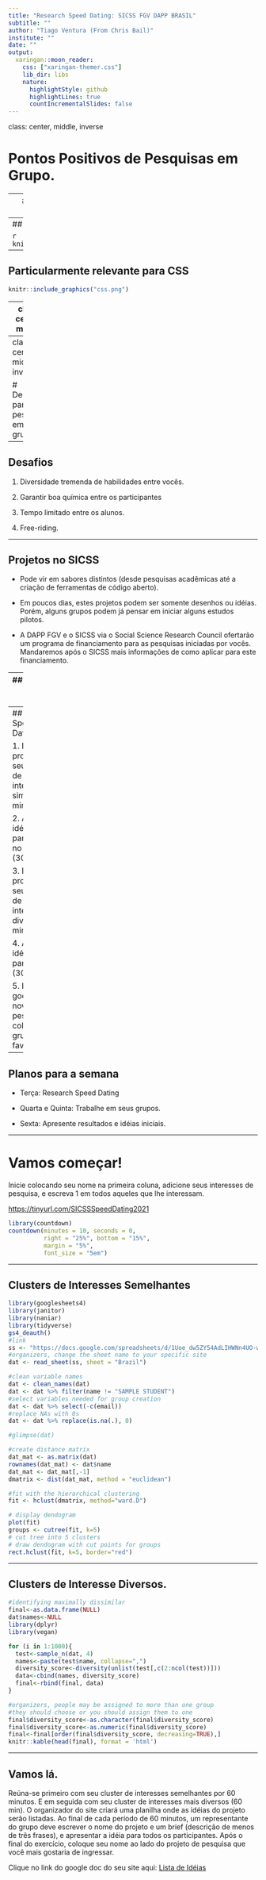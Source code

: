 ```yaml
---
title: "Research Speed Dating: SICSS FGV DAPP BRASIL"
subtitle: ""
author: "Tiago Ventura (From Chris Bail)"
institute: ""
date: ""
output:
  xaringan::moon_reader:
    css: ["xaringan-themer.css"]
    lib_dir: libs
    nature:
      highlightStyle: github
      highlightLines: true
      countIncrementalSlides: false
---
```

class: center, middle, inverse

# Pontos Positivos de Pesquisas em Grupo. 

---
## Ciência de Mais Qualidade e Maior Impacto.


```r
knitr::include_graphics("better_science.png")
```

---
## Ciência de Maior Impacto.

```r
knitr::include_graphics("tail.png")
```

---

## Particularmente relevante para CSS


```r
knitr::include_graphics("css.png")
```

---
class: center, middle

## Forma mais eficiente de vocês se conhecerem e aprenderem conjuntamente. 


---
class: center, middle, inverse

# Desafios para pesquisa em grupo

---
## Desafios

1. Diversidade tremenda de habilidades entre vocês. 

2. Garantir boa química entre os participantes

3. Tempo limitado entre os alunos. 

4. Free-riding. 

---

## Projetos no SICSS

- Pode vir em sabores distintos (desde pesquisas acadêmicas até a criação de ferramentas de código aberto). 

- Em poucos dias, estes projetos podem ser somente desenhos ou idéias. Porém, alguns grupos podem já pensar em iniciar alguns estudos pilotos. 

- A DAPP FGV e o SICSS via o Social Science Research Council ofertarão um programa de financiamento para as pesquisas iniciadas por vocês. Mandaremos após o SICSS mais informações de como aplicar para este financiamento. 

---
## Research Speed Dating


1. Crowdsource coletivamente uma lista de interesses de pesquisa em um google doc. (5 min)

2. Cada pessoa coloca "1" nos tópicos do seu interesse. E "0" nos que não lhe interessam (5 min)

3. Detectar clusters de interesses similares de participantes. 

4. Detectar clusters mais diversos de participantes. 

---
## Research Speed Dating

1. Discute projetos com seu cluster de interesses similares (60 min)

2. Apresenta idéia aos-as participantes no grupão (30 min)

3. Discute projetos com seu cluster de interesses diversos (60 min)

4. Apresenta idéia aos-as participantes (30 min)

5. Inicia um google doc novo, e cada pessoa coloca seu grupo favorito. 

---
## Planos para a semana

- Terça: Research Speed Dating

- Quarta e Quinta: Trabalhe em seus grupos. 

- Sexta: Apresente resultados e idéias iniciais. 

---

# Vamos começar!

Inicie colocando seu nome na primeira coluna, adicione seus interesses de pesquisa, e escreva 1 em todos aqueles que lhe interessam. 

[https://tinyurl.com/SICSSSpeedDating2021](https://tinyurl.com/SICSSSpeedDating2021)


```r
library(countdown)
countdown(minutes = 10, seconds = 0, 
          right = "25%", bottom = "15%",
          margin = "5%",
          font_size = "5em")

```



---

##  Clusters de Interesses Semelhantes

```r
library(googlesheets4)
library(janitor)
library(naniar)
library(tidyverse)
gs4_deauth()
#link
ss <- "https://docs.google.com/spreadsheets/d/1Uoe_dw5ZY54AdLIHWNn4UO-wS2J_4UAc_SGeYa5C2gs/edit?usp=sharing"
#organizers, change the sheet name to your specific site
dat <- read_sheet(ss, sheet = "Brazil")

#clean variable names
dat <- clean_names(dat)
dat <- dat %>% filter(name != "SAMPLE STUDENT")
#select variables needed for group creation
dat <- dat %>% select(-c(email))
#replace NAs with 0s
dat <- dat %>% replace(is.na(.), 0)

#glimpse(dat)
```

```r
#create distance matrix
dat_mat <- as.matrix(dat)
rownames(dat_mat) <- dat$name
dat_mat <- dat_mat[,-1]
dmatrix <- dist(dat_mat, method = "euclidean") 

#fit with the hierarchical clustering
fit <- hclust(dmatrix, method="ward.D") 

# display dendogram
plot(fit) 
groups <- cutree(fit, k=5)
# cut tree into 5 clusters
# draw dendogram with cut points for groups 
rect.hclust(fit, k=5, border="red")
```
---

## Clusters de Interesse Diversos. 

```r
#identifying maximally dissimilar
final<-as.data.frame(NULL)
dat$names<-NULL
library(dplyr)
library(vegan)

for (i in 1:1000){
  test<-sample_n(dat, 4)
  names<-paste(test$name, collapse=",")
  diversity_score<-diversity(unlist(test[,c(2:ncol(test))]))
  data<-cbind(names, diversity_score)
  final<-rbind(final, data)
}
```

```r
#organizers, people may be assigned to more than one group 
#they should choose or you should assign them to one 
final$diversity_score<-as.character(final$diversity_score)
final$diversity_score<-as.numeric(final$diversity_score)
final<-final[order(final$diversity_score, decreasing=TRUE),]
knitr::kable(head(final), format = 'html')
```
---

## Vamos lá. 

Reúna-se primeiro com seu cluster de interesses semelhantes por 60 minutos. E em seguida com seu cluster de interesses mais diversos (60 min).  O organizador do site criará uma planilha onde as idéias do projeto serão listadas. Ao final de cada período de 60 minutos, um representante do grupo deve escrever o nome do projeto e um brief (descrição de menos de três frases), e apresentar a idéia para todos os participantes. Após o final do exercício, coloque seu nome ao lado do projeto de pesquisa que você mais gostaria de ingressar.

Clique no link do google doc do seu site aqui: [Lista de Idéias](https://docs.google.com/document/d/19FlGXkPEALTKPEO5i87IjsSxMTb34oVTUlsyeuYnKF0/edit)


